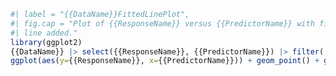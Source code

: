 
```{r}
#| label = "{{DataName}}FittedLinePlot",
#| fig.cap = "Plot of {{ResponseName}} versus {{PredictorName}} with fitted
#| line added."
library(ggplot2)
{{DataName}} |> select({{ResponseName}}, {{PredictorName}}) |> filter(!is.na({{ResponseName}}), !is.na({{PredictorName}})) |>
ggplot(aes(y={{ResponseName}}, x={{PredictorName}})) + geom_point() + geom_smooth(method="lm")
```


